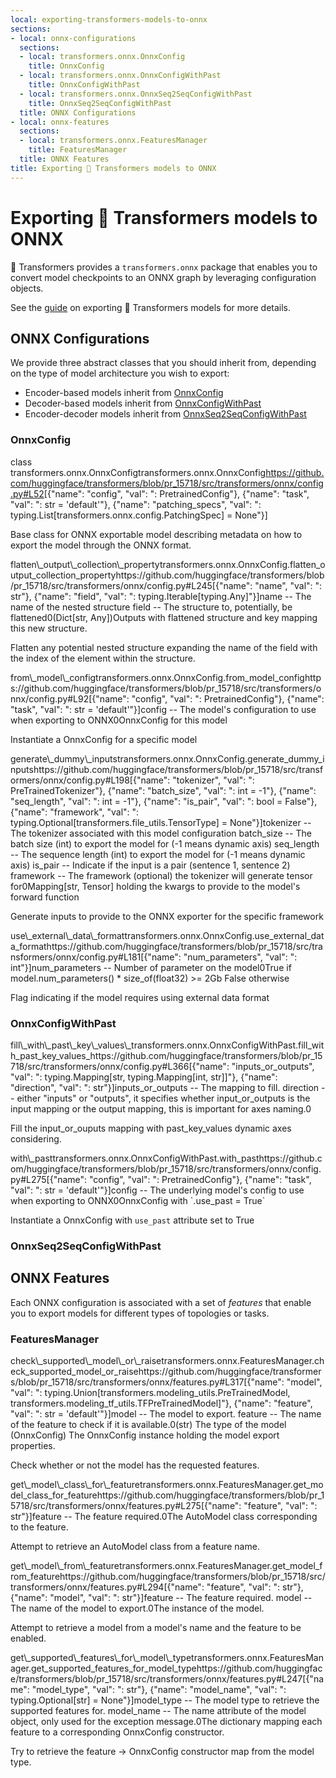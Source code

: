 ```yaml
---
local: exporting-transformers-models-to-onnx
sections:
- local: onnx-configurations
  sections:
  - local: transformers.onnx.OnnxConfig
    title: OnnxConfig
  - local: transformers.onnx.OnnxConfigWithPast
    title: OnnxConfigWithPast
  - local: transformers.onnx.OnnxSeq2SeqConfigWithPast
    title: OnnxSeq2SeqConfigWithPast
  title: ONNX Configurations
- local: onnx-features
  sections:
  - local: transformers.onnx.FeaturesManager
    title: FeaturesManager
  title: ONNX Features
title: Exporting 🤗 Transformers models to ONNX
---
```

<script>
</script>
<!--Copyright 2020 The HuggingFace Team. All rights reserved.

Licensed under the Apache License, Version 2.0 (the "License"); you may not use this file except in compliance with
the License. You may obtain a copy of the License at

http://www.apache.org/licenses/LICENSE-2.0

Unless required by applicable law or agreed to in writing, software distributed under the License is distributed on
an "AS IS" BASIS, WITHOUT WARRANTIES OR CONDITIONS OF ANY KIND, either express or implied. See the License for the
specific language governing permissions and limitations under the License.
-->

<h1 id="exporting-transformers-models-to-onnx">Exporting 🤗 Transformers models to ONNX</h1>

🤗 Transformers provides a `transformers.onnx` package that enables you to
convert model checkpoints to an ONNX graph by leveraging configuration objects.

See the [guide](../serialization) on exporting 🤗 Transformers models for more
details.

<h2 id="onnx-configurations">ONNX Configurations</h2>

We provide three abstract classes that you should inherit from, depending on the
type of model architecture you wish to export:

* Encoder-based models inherit from [OnnxConfig](/docs/transformers/pr_15718/en/main_classes/onnx#transformers.onnx.OnnxConfig)
* Decoder-based models inherit from [OnnxConfigWithPast](/docs/transformers/pr_15718/en/main_classes/onnx#transformers.onnx.OnnxConfigWithPast)
* Encoder-decoder models inherit from [OnnxSeq2SeqConfigWithPast](/docs/transformers/pr_15718/en/main_classes/onnx#transformers.onnx.OnnxSeq2SeqConfigWithPast)

<h3 id="transformers.onnx.OnnxConfig">OnnxConfig</h3>

<div class="docstring">

<docstring><name>class transformers.onnx.OnnxConfig</name><anchor>transformers.onnx.OnnxConfig</anchor><source>https://github.com/huggingface/transformers/blob/pr_15718/src/transformers/onnx/config.py#L52</source><parameters>[{"name": "config", "val": ": PretrainedConfig"}, {"name": "task", "val": ": str = 'default'"}, {"name": "patching_specs", "val": ": typing.List[transformers.onnx.config.PatchingSpec] = None"}]</parameters></docstring>

Base class for ONNX exportable model describing metadata on how to export the model through the ONNX format.



<div class="docstring">
<docstring><name>flatten\_output\_collection\_property</name><anchor>transformers.onnx.OnnxConfig.flatten_output_collection_property</anchor><source>https://github.com/huggingface/transformers/blob/pr_15718/src/transformers/onnx/config.py#L245</source><parameters>[{"name": "name", "val": ": str"}, {"name": "field", "val": ": typing.Iterable[typing.Any]"}]</parameters><paramsdesc>name -- The name of the nested structure
field -- The structure to, potentially, be flattened</paramsdesc><paramgroups>0</paramgroups><rettype>(Dict[str, Any])</rettype><retdesc>Outputs with flattened structure and key mapping this new structure.</retdesc></docstring>

Flatten any potential nested structure expanding the name of the field with the index of the element within the
structure.








</div>
<div class="docstring">
<docstring><name>from\_model\_config</name><anchor>transformers.onnx.OnnxConfig.from_model_config</anchor><source>https://github.com/huggingface/transformers/blob/pr_15718/src/transformers/onnx/config.py#L92</source><parameters>[{"name": "config", "val": ": PretrainedConfig"}, {"name": "task", "val": ": str = 'default'"}]</parameters><paramsdesc>config -- The model's configuration to use when exporting to ONNX</paramsdesc><paramgroups>0</paramgroups><retdesc>OnnxConfig for this model</retdesc></docstring>

Instantiate a OnnxConfig for a specific model






</div>
<div class="docstring">
<docstring><name>generate\_dummy\_inputs</name><anchor>transformers.onnx.OnnxConfig.generate_dummy_inputs</anchor><source>https://github.com/huggingface/transformers/blob/pr_15718/src/transformers/onnx/config.py#L198</source><parameters>[{"name": "tokenizer", "val": ": PreTrainedTokenizer"}, {"name": "batch_size", "val": ": int = -1"}, {"name": "seq_length", "val": ": int = -1"}, {"name": "is_pair", "val": ": bool = False"}, {"name": "framework", "val": ": typing.Optional[transformers.file_utils.TensorType] = None"}]</parameters><paramsdesc>tokenizer -- The tokenizer associated with this model configuration
batch_size -- The batch size (int) to export the model for (-1 means dynamic axis)
seq_length -- The sequence length (int) to export the model for (-1 means dynamic axis)
is_pair -- Indicate if the input is a pair (sentence 1, sentence 2)
framework -- The framework (optional) the tokenizer will generate tensor for</paramsdesc><paramgroups>0</paramgroups><retdesc>Mapping[str, Tensor] holding the kwargs to provide to the model's forward function</retdesc></docstring>

Generate inputs to provide to the ONNX exporter for the specific framework






</div>
<div class="docstring">
<docstring><name>use\_external\_data\_format</name><anchor>transformers.onnx.OnnxConfig.use_external_data_format</anchor><source>https://github.com/huggingface/transformers/blob/pr_15718/src/transformers/onnx/config.py#L181</source><parameters>[{"name": "num_parameters", "val": ": int"}]</parameters><paramsdesc>num_parameters -- Number of parameter on the model</paramsdesc><paramgroups>0</paramgroups><retdesc>True if model.num_parameters() * size_of(float32) >= 2Gb False otherwise</retdesc></docstring>

Flag indicating if the model requires using external data format






</div></div>

<h3 id="transformers.onnx.OnnxConfigWithPast">OnnxConfigWithPast</h3>

<div class="docstring">

<div class="docstring">
<docstring><name>fill\_with\_past\_key\_values\_</name><anchor>transformers.onnx.OnnxConfigWithPast.fill_with_past_key_values_</anchor><source>https://github.com/huggingface/transformers/blob/pr_15718/src/transformers/onnx/config.py#L366</source><parameters>[{"name": "inputs_or_outputs", "val": ": typing.Mapping[str, typing.Mapping[int, str]]"}, {"name": "direction", "val": ": str"}]</parameters><paramsdesc>inputs_or_outputs -- The mapping to fill.
direction -- either "inputs" or "outputs", it specifies whether input_or_outputs is the input mapping or the
output mapping, this is important for axes naming.</paramsdesc><paramgroups>0</paramgroups></docstring>

Fill the input_or_ouputs mapping with past_key_values dynamic axes considering.




</div>
<div class="docstring">
<docstring><name>with\_past</name><anchor>transformers.onnx.OnnxConfigWithPast.with_past</anchor><source>https://github.com/huggingface/transformers/blob/pr_15718/src/transformers/onnx/config.py#L275</source><parameters>[{"name": "config", "val": ": PretrainedConfig"}, {"name": "task", "val": ": str = 'default'"}]</parameters><paramsdesc>config -- The underlying model's config to use when exporting to ONNX</paramsdesc><paramgroups>0</paramgroups><retdesc>OnnxConfig with `.use_past = True`</retdesc></docstring>

Instantiate a OnnxConfig with `use_past` attribute set to True






</div></div>

<h3 id="transformers.onnx.OnnxSeq2SeqConfigWithPast">OnnxSeq2SeqConfigWithPast</h3>

<div class="docstring">
</div>

<h2 id="onnx-features">ONNX Features</h2>

Each ONNX configuration is associated with a set of _features_ that enable you
to export models for different types of topologies or tasks.

<h3 id="transformers.onnx.FeaturesManager">FeaturesManager</h3>

<div class="docstring">

<div class="docstring">
<docstring><name>check\_supported\_model\_or\_raise</name><anchor>transformers.onnx.FeaturesManager.check_supported_model_or_raise</anchor><source>https://github.com/huggingface/transformers/blob/pr_15718/src/transformers/onnx/features.py#L317</source><parameters>[{"name": "model", "val": ": typing.Union[transformers.modeling_utils.PreTrainedModel, transformers.modeling_tf_utils.TFPreTrainedModel]"}, {"name": "feature", "val": ": str = 'default'"}]</parameters><paramsdesc>model -- The model to export.
feature -- The name of the feature to check if it is available.</paramsdesc><paramgroups>0</paramgroups><retdesc>(str) The type of the model (OnnxConfig) The OnnxConfig instance holding the model export properties.</retdesc></docstring>

Check whether or not the model has the requested features.






</div>
<div class="docstring">
<docstring><name>get\_model\_class\_for\_feature</name><anchor>transformers.onnx.FeaturesManager.get_model_class_for_feature</anchor><source>https://github.com/huggingface/transformers/blob/pr_15718/src/transformers/onnx/features.py#L275</source><parameters>[{"name": "feature", "val": ": str"}]</parameters><paramsdesc>feature -- The feature required.</paramsdesc><paramgroups>0</paramgroups><retdesc>The AutoModel class corresponding to the feature.</retdesc></docstring>

Attempt to retrieve an AutoModel class from a feature name.






</div>
<div class="docstring">
<docstring><name>get\_model\_from\_feature</name><anchor>transformers.onnx.FeaturesManager.get_model_from_feature</anchor><source>https://github.com/huggingface/transformers/blob/pr_15718/src/transformers/onnx/features.py#L294</source><parameters>[{"name": "feature", "val": ": str"}, {"name": "model", "val": ": str"}]</parameters><paramsdesc>feature -- The feature required.
model -- The name of the model to export.</paramsdesc><paramgroups>0</paramgroups><retdesc>The instance of the model.</retdesc></docstring>

Attempt to retrieve a model from a model's name and the feature to be enabled.






</div>
<div class="docstring">
<docstring><name>get\_supported\_features\_for\_model\_type</name><anchor>transformers.onnx.FeaturesManager.get_supported_features_for_model_type</anchor><source>https://github.com/huggingface/transformers/blob/pr_15718/src/transformers/onnx/features.py#L247</source><parameters>[{"name": "model_type", "val": ": str"}, {"name": "model_name", "val": ": typing.Optional[str] = None"}]</parameters><paramsdesc>model_type -- The model type to retrieve the supported features for.
model_name -- The name attribute of the model object, only used for the exception message.</paramsdesc><paramgroups>0</paramgroups><retdesc>The dictionary mapping each feature to a corresponding OnnxConfig constructor.</retdesc></docstring>

Try to retrieve the feature -> OnnxConfig constructor map from the model type.






</div></div>
